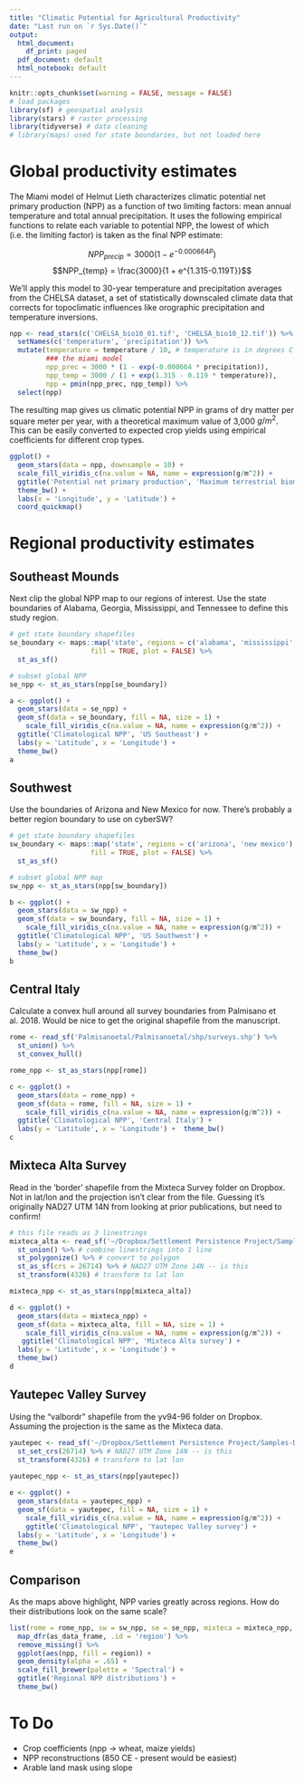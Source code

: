 ```yaml
---
title: "Climatic Potential for Agricultural Productivity"
date: "Last run on `r Sys.Date()`"
output:
  html_document:
    df_print: paged
  pdf_document: default
  html_notebook: default
---
```


```r
knitr::opts_chunk$set(warning = FALSE, message = FALSE)
# load packages
library(sf) # geospatial analysis
library(stars) # raster processing
library(tidyverse) # data cleaning
# library(maps) used for state boundaries, but not loaded here
```

# Global productivity estimates

The Miami model of Helmut Lieth characterizes climatic potential net primary production (NPP) as a function of two limiting factors: mean annual temperature and total annual precipitation. It uses the following empirical functions to relate each variable to potential NPP, the lowest of which (i.e. the limiting factor) is taken as the final NPP estimate:

$$NPP_{precip} = 3000(1 - e^{-0.000664 P})$$
$$NPP_{temp} = \frac{3000}{1 + e^{1.315-0.119T}}$$

We'll apply this model to 30-year temperature and precipitation averages from the CHELSA dataset, a set of statistically downscaled climate data that corrects for topoclimatic influences like orographic precipitation and temperature inversions.

```r
npp <- read_stars(c('CHELSA_bio10_01.tif', 'CHELSA_bio10_12.tif')) %>% 
  setNames(c('temperature', 'precipitation')) %>%
  mutate(temperature = temperature / 10, # temperature is in degrees C * 10
         ### the miami model
         npp_prec = 3000 * (1 - exp(-0.000664 * precipitation)),
         npp_temp = 3000 / (1 + exp(1.315 - 0.119 * temperature)),
         npp = pmin(npp_prec, npp_temp)) %>%
  select(npp)
```

The resulting map gives us climatic potential NPP in grams of dry matter per square meter per year, with a theoretical maximum value of 3,000 $g/m^2$. This can be easily converted to expected crop yields using empirical coefficients for different crop types.

```r
ggplot() +
  geom_stars(data = npp, downsample = 10) +
  scale_fill_viridis_c(na.value = NA, name = expression(g/m^2)) +
  ggtitle('Potential net primary production', 'Maximum terrestrial biomass given modern temperature and precipitation') +
  theme_bw() +
  labs(x = 'Longitude', y = 'Latitude') +
  coord_quickmap()
```

\newpage

# Regional productivity estimates

## Southeast Mounds

Next clip the global NPP map to our regions of interest. Use the state boundaries of Alabama, Georgia, Mississippi, and Tennessee to define this study region.
```r
# get state boundary shapefiles
se_boundary <- maps::map('state', regions = c('alabama', 'mississippi', 'georgia', 'tennessee'), 
                    fill = TRUE, plot = FALSE) %>% 
  st_as_sf()

# subset global NPP
se_npp <- st_as_stars(npp[se_boundary])
```

```r
a <- ggplot() +
  geom_stars(data = se_npp) +
  geom_sf(data = se_boundary, fill = NA, size = 1) +
    scale_fill_viridis_c(na.value = NA, name = expression(g/m^2)) +
  ggtitle('Climatological NPP', 'US Southeast') +
  labs(y = 'Latitude', x = 'Longitude') +
  theme_bw()
a
```

\newpage

## Southwest

Use the boundaries of Arizona and New Mexico for now. There's probably a better region boundary to use on cyberSW?
```r
# get state boundary shapefiles
sw_boundary <- maps::map('state', regions = c('arizona', 'new mexico'), 
                    fill = TRUE, plot = FALSE) %>% 
  st_as_sf()

# subset global NPP map
sw_npp <- st_as_stars(npp[sw_boundary])
```

```r
b <- ggplot() +
  geom_stars(data = sw_npp) +
  geom_sf(data = sw_boundary, fill = NA, size = 1) +
    scale_fill_viridis_c(na.value = NA, name = expression(g/m^2)) +
  ggtitle('Climatological NPP', 'US Southwest') +
  labs(y = 'Latitude', x = 'Longitude') +
  theme_bw()
b
```

\newpage

## Central Italy 

Calculate a convex hull around all survey boundaries from Palmisano et al. 2018. Would be nice to get the original shapefile from the manuscript.
```r
rome <- read_sf('Palmisanoetal/Palmisanoetal/shp/surveys.shp') %>% 
  st_union() %>% 
  st_convex_hull()

rome_npp <- st_as_stars(npp[rome])
```

```r
c <- ggplot() +
  geom_stars(data = rome_npp) +
  geom_sf(data = rome, fill = NA, size = 1) +
    scale_fill_viridis_c(na.value = NA, name = expression(g/m^2)) +
  ggtitle('Climatological NPP', 'Central Italy') +
  labs(y = 'Latitude', x = 'Longitude') +  theme_bw()
c
```

\newpage

## Mixteca Alta Survey

Read in the 'border' shapefile from the Mixteca Survey folder on Dropbox. Not in lat/lon and the projection isn't clear from the file. Guessing it's originally NAD27 UTM 14N from looking at prior publications, but need to confirm!
```r
# this file reads as 3 linestrings
mixteca_alta <- read_sf('~/Dropbox/Settlement Persistence Project/Samples-Data/Mixteca Survey Data/border/arc.adf') %>%
  st_union() %>% # combine linestrings into 1 line
  st_polygonize() %>% # convert to polygon
  st_as_sf(crs = 26714) %>% # NAD27 UTM Zone 14N -- is this
  st_transform(4326) # transform to lat lon

mixteca_npp <- st_as_stars(npp[mixteca_alta])
```

```r
d <- ggplot() +
  geom_stars(data = mixteca_npp) +
  geom_sf(data = mixteca_alta, fill = NA, size = 1) +
    scale_fill_viridis_c(na.value = NA, name = expression(g/m^2)) +
   ggtitle('Climatological NPP', 'Mixteca Alta survey') +
  labs(y = 'Latitude', x = 'Longitude') +
  theme_bw()
d
```
\newpage


## Yautepec Valley Survey

Using the "valbordr" shapefile from the yv94-96 folder on Dropbox. Assuming the projection is the same as the Mixteca data.
```r
yautepec <- read_sf('~/Dropbox/Settlement Persistence Project/Samples-Data/Yautepec Valley Survey/yv94-96/valbordr.shp') %>% 
  st_set_crs(26714) %>% # NAD27 UTM Zone 14N -- is this
  st_transform(4326) # transform to lat lon
  
yautepec_npp <- st_as_stars(npp[yautepec])
```

```r
e <- ggplot() +
  geom_stars(data = yautepec_npp) +
  geom_sf(data = yautepec, fill = NA, size = 1) +
    scale_fill_viridis_c(na.value = NA, name = expression(g/m^2)) +
    ggtitle('Climatological NPP', 'Yautepec Valley survey') +
  labs(y = 'Latitude', x = 'Longitude') +
  theme_bw()
e
```

\newpage

## Comparison

As the maps above highlight, NPP varies greatly across regions. How do their distributions look on the same scale?

```r
list(rome = rome_npp, sw = sw_npp, se = se_npp, mixteca = mixteca_npp, yautepec = yautepec_npp) %>%
  map_dfr(as_data_frame, .id = 'region') %>%
  remove_missing() %>%
  ggplot(aes(npp, fill = region)) +
  geom_density(alpha = .65) +
  scale_fill_brewer(palette = 'Spectral') +
  ggtitle('Regional NPP distributions') +
  theme_bw()
```

# To Do

- Crop coefficients (npp -> wheat, maize yields)
- NPP reconstructions (850 CE - present would be easiest)
- Arable land mask using slope
